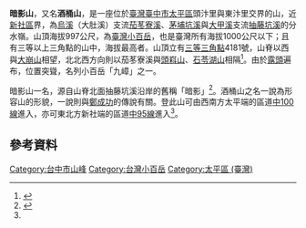 {{Infobox Mountain
| 名稱 =暗影山
| 照片 = 暗影山.JPG
| 照片說明 =
| elevation_m = 998
| elevation_ref = <ref name="nlsc">{{cite map|publisher=[[國土測繪中心|國土測繪中心]]|title=暗影山|url=https://maps.nlsc.gov.tw/go/120.817839/24.137920|work=國土測繪圖資服務雲|accessdate=2022-06-03}}</ref>
| listing = [[台灣小百岳|台灣小百岳]]
| 位置 = {{TWN}}[[臺中市|臺中市]][[太平區_(臺中市)|太平區]]
| 山脈 =[[雪山山脈|雪山山脈]]或[[加里山山脈|加里山山脈]]
| prominence_m = 107
| prominence_ref = <ref name="peakvisor">{{cite map|title=Anyingshan|url=https://peakvisor.com/peak/anying-shan.html|work=PeakVisor|publisher=Routes Software SRL|accessdate=2022-06-03|archive-date=2022-06-02|archive-url=https://web.archive.org/web/20220602172829/https://peakvisor.com/peak/anying-shan.html}}</ref>
| coordinates = {{coord|24|08|16.8|N|120|49|04.1|E|type:mountain_region:TW|display=inline=title}}
| coordinates_ref = <ref name="nlsc"/>
| 地形圖 = 
| 類別 =
| 年齡 = [[中新世|中新世]]中期至[[上新世|上新世]]<ref name = "moeacgs">{{cite report|author=中央地質調查所|title=山崩與地滑地質敏感區劃定計畫書 L0003臺中市|publisher=經濟部|date=2014年12月|url=https://www.moeacgs.gov.tw/ReadFile/?p=Article&n=207459fe77cc490dae9843818402e2b3.pdf|access-date=2022-05-23|archive-date=2022-05-23|archive-url=https://web.archive.org/web/20220523165603/https://www.moeacgs.gov.tw/ReadFile/?p=Article&n=207459fe77cc490dae9843818402e2b3.pdf}}</ref>
| 首次登頂 =
| easiest_route = [[台中市區道列表|中95線]]公車中和 （中興街）站→東北稜步道
| pushpin_map = Taiwan
| pushpin_map_caption = 暗影山的位置
}}
'''暗影山'''，又名'''酒桶山'''，是一座位於[[臺灣|臺灣]][[臺中市|臺中市]][[太平區_(臺中市)|太平區]]頭汴里與東汴里交界的山，近[[新社區|新社區]]界，為[[烏溪|烏溪]]（大肚溪）支流[[茄苳寮溪|茄苳寮溪]]、[[茅埔坑溪|茅埔坑溪]]與[[大甲溪|大甲溪]]支流[[抽藤坑溪|抽藤坑溪]]的分水嶺。山頂海拔997公尺，為[[臺灣小百岳|臺灣小百岳]]，也是臺灣所有海拔1000公尺以下；且有三等以上三角點的山中，海拔最高者。山頂立有[[三角點#台灣的三角點|三等三角點]]4181號，山脊以西與[[大崩山|大崩山]]相望，北北西方向則以茄苳寮溪與[[頭嵙山|頭嵙山]]、[[石苓湖山|石苓湖山]]相隔<ref name="OSM">{{OSM|n|5593623100|三等三角點 4181}}</ref>。由於[[露頭|露頭]]遍布，位置突聳，名列小百岳「九嶂」之一。

暗影山一名，源自山脊北面抽藤坑溪沿岸的舊稱「暗影」<ref>{{cite map|title=經建版地形圖（第一版）|year=1985-1989|scale=1:25000|publisher=臺灣省政府內政部|language=zh-tw|url=http://gissrv4.sinica.edu.tw/gis/twhgis.aspx|access-date=2022-06-02|archive-date=2019-06-30|archive-url=https://web.archive.org/web/20190630201431/http://gissrv4.sinica.edu.tw/gis/twhgis.aspx}}</ref>。酒桶山之名一說為形容山的形貌，一說則與[[鄭成功|鄭成功]]的傳說有關。登此山可由西南方太平端的區道[[台中市區道列表#臺中市區道列表|中100線]]進入，亦可東北方新社端的區道[[台中市區道列表#臺中市區道列表|中95線]]進入<ref name="OSM"/>。

==參考資料==
{{reflist}}
{{臺灣小百岳}}
[[Category:台中市山峰|Category:台中市山峰]]
[[Category:台灣小百岳|Category:台灣小百岳]]
[[Category:太平區_(臺灣)|Category:太平區 (臺灣)]]